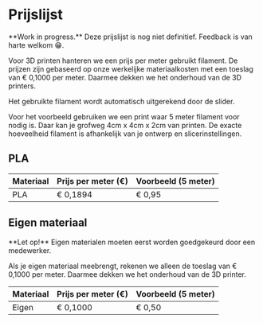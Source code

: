 
# Prijslijst

<Callout type="info">
  **Work in progress.** Deze prijslijst is nog niet definitief. Feedback is van
  harte welkom 😁.
</Callout>

Voor 3D printen hanteren we een prijs per meter gebruikt filament. De prijzen zijn gebaseerd op onze werkelijke materiaalkosten met een toeslag van € 0,1000 per meter. Daarmee dekken we het onderhoud van de 3D printers.

Het gebruikte filament wordt automatisch uitgerekend door de slider.

Voor het voorbeeld gebruiken we een print waar 5 meter filament voor nodig is. Daar kan je grofweg 4cm x 4cm x 2cm van printen. De exacte hoeveelheid filament is afhankelijk van je ontwerp en slicerinstellingen.

## PLA

| Materiaal | Prijs per meter (€) | Voorbeeld (5 meter) |
| --------- | ------------------- | ------------------- |
| PLA       | € 0,1894            | € 0,95              |

## Eigen materiaal

<Callout type="warning">
  **Let op!** Eigen materialen moeten eerst worden goedgekeurd door een
  medewerker.
</Callout>

Als je eigen materiaal meebrengt, rekenen we alleen de toeslag van € 0,1000 per meter. Daarmee dekken we het onderhoud van de 3D printer.

| Materiaal | Prijs per meter (€) | Voorbeeld (5 meter) |
| --------- | ------------------- | ------------------- |
| Eigen     | € 0,1000            | € 0,50              |
